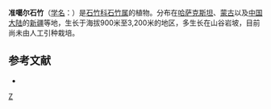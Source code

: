 {{Speciesbox 
| taxon = Dianthus soongoricus
| authority = Schischk.
}}

'''准噶尔石竹'''（[[学名|学名]]：{{lang|la|''Dianthus soongoricus''}}）是[[石竹科|石竹科]][[石竹属|石竹属]]的植物。分布在[[哈萨克斯坦|哈萨克斯坦]]、[[蒙古|蒙古]]以及[[中国大陆|中国大陆]]的[[新疆|新疆]]等地，生长于海拔900米至3,200米的地区，多生长在山谷岩坡，目前尚未由人工引种栽培。

== 参考文献 ==
<div class="references-small">
* {{cite web| url =http://www.bioinfo.cn/db05/KmzwSpecies.php?action=view&id=1864| title =准噶尔石竹| work =《中国高等植物数据库全库》| publisher =中国科学院微生物研究所| author =昆明植物研究所| accessdate =2009-02-22| deadurl =yes| archiveurl =https://web.archive.org/web/20160305062418/http://www.bioinfo.cn/db05/KmzwSpecies.php?action=view&id=1864| archivedate =2016-03-05}}
</div>
{{Taxonbar|from=Q10895746}}

[[Category:石竹属|Z]]